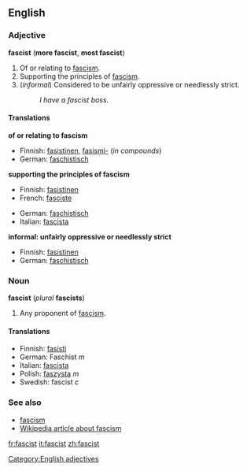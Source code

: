 ==English==

===Adjective===
'''fascist''' ('''more fascist''', '''most fascist''')

#Of or relating to [[fascism]].
#Supporting the principles of [[fascism]].
#(''informal'') Considered to be unfairly oppressive or needlessly strict.
#:''I have a fascist boss.''

====Translations====

'''of or relating to fascism'''
{{top}}
*Finnish: [[fasistinen]], [[fasismi-]] (''in compounds'')
*German: [[faschistisch]]
{{mid}}
{{bottom}}

'''supporting the principles of fascism'''
{{top}}
*Finnish: [[fasistinen]]
*French: [[fasciste]]
{{mid}}
*German: [[faschistisch]]
*Italian: [[fascista]]
{{bottom}}

'''informal: unfairly oppressive or needlessly strict'''
{{top}}
*Finnish: [[fasistinen]]
*German: [[faschistisch]]
{{mid}}

{{bottom}}

===Noun===
'''fascist''' (''plural'' '''fascists''')

#Any proponent of [[fascism]].

====Translations====
*Finnish: [[fasisti]]
*German: Faschist ''m''
*Italian: [[fascista]]
*Polish: [[faszysta]] ''m''
*Swedish: fascist ''c''

===See also===
*[[fascism]]
*[[w:fascism|Wikipedia article about fascism]]

[[Category:English adjectives]]

[[fr:fascist]]
[[it:fascist]]
[[zh:fascist]]